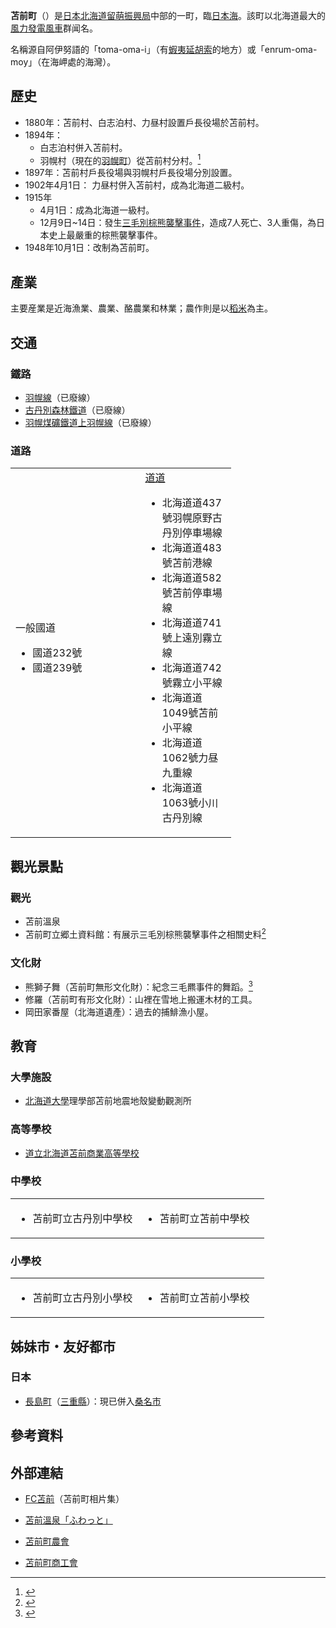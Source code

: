 {{日本町村
| 自治體名=苫前
| 町村=町
| 圖像=[[File:Roadside_Station_Fu_Watto_Tomamae_01.jpg|240px]]
| 圖像說明=[[道之驛|道之驛]]風W苫前（[[苫前溫泉|苫前溫泉]]風W[[旅館|旅館]]）
| 町村章=[[File:Symbol_of_Tomamae,_Hokkaido.svg|100px]]
| 日文原名=苫前町
| 平假名=とままえちょう
| 羅馬字拼音=Tomamae-chō
| 都道府縣=北海道
| 支廳=留萌振興局
| 郡=苫前郡
| 編號=01483-4
| 面積=454.53
| 邊界未定=
| 人口=3,950
| 統計時間=2007年6月30日|
| 自治體=[[小平町|小平町]]、[[羽幌町|羽幌町]]、[[幌加內町|幌加內町]]
| 樹=[[花楸|花楸]]
| 花=[[蝦夷延胡索|蝦夷延胡索]]
| 鳥=
| 其他象徵物=
| 其他象徵=
| 郵遞區號=078-3792
| 所在地=苫前郡苫前町字旭37番地1
| 電話號碼=164-64-2211
| 外部連結=http://www.town.tomamae.lg.jp/|
| 經度=
| 緯度=
| 地圖=[[File:Tomamae_in_Rumoi_Subprefecture.gif|200px]]
| 註記=人口：[http://www.pref.hokkaido.lg.jp/sk/tuk/900brr/index.htm 北海道官方網頁]
}}
'''苫前町'''（{{jpn|j=苫前町|hg=とままえちょう|rm=Tomamae chō|f=y}}）是[[日本|日本]][[北海道|北海道]][[留萌振興局|留萌振興局]]中部的一町，臨[[日本海|日本海]]。該町以北海道最大的[[風力發電|風力發電]][[風車|風車]]群闻名。

名稱源自阿伊努語的「toma-oma-i」（有[[東北延胡索|蝦夷延胡索]]的地方）或「enrum-oma-moy」（在海岬處的海灣）。

==歷史==
*1880年：苫前村、白志泊村、力昼村設置戶長役場於苫前村。
*1894年：
**白志泊村併入苫前村。
**羽幌村（現在的[[羽幌町|羽幌町]]）從苫前村分村。<ref>{{Cite web| url=http://homepage1.nifty.com/ishato/tiri/sityoson/01hokkai/01_hokkai21.htm#rumoi| title=市町村的變遷 - 北海道［道東・道北］| publisher=ISSIE| accessdate=2008年7月5日| language=ja| deadurl=yes| archiveurl=https://web.archive.org/web/20091001194212/http://homepage1.nifty.com/ishato/tiri/sityoson/01hokkai/01_hokkai21.htm#rumoi| archivedate=2009年10月1日}}</ref>
*1897年：苫前村戶長役場與羽幌村戶長役場分別設置。
*1902年4月1日： 力昼村併入苫前村，成為北海道二級村。
*1915年
**4月1日：成為北海道一級村。
**12月9日~14日：發生[[三毛別棕熊襲擊事件|三毛別棕熊襲擊事件]]，造成7人死亡、3人重傷，為日本史上最嚴重的棕熊襲擊事件。 
*1948年10月1日：改制為苫前町。

==產業==
主要産業是近海漁業、農業、酪農業和林業；農作則是以[[稻米|稻米]]為主。

==交通==

===鐵路===
*[[羽幌線|羽幌線]]（已廢線）
*[[古丹別森林鐵道|古丹別森林鐵道]]（已廢線）
*[[羽幌煤礦鐵道|羽幌煤礦鐵道]][[上羽幌線|上羽幌線]]（已廢線）

===道路===

{| width="70%"
|-----
| valign="top" width="50%" |
;一般國道
*國道232號
*國道239號
<!----;[[主要地方道|主要道道]]
*---->
| valign="top" |
;[[都道府縣道|道道]]
*北海道道437號羽幌原野古丹別停車場線
*北海道道483號苫前港線
*北海道道582號苫前停車場線
*北海道道741號上遠別霧立線
*北海道道742號霧立小平線
*北海道道1049號苫前小平線
*北海道道1062號力昼九重線
*北海道道1063號小川古丹別線
|}

==觀光景點==
===觀光===
*苫前溫泉
*苫前町立郷土資料館：有展示三毛別棕熊襲擊事件之相關史料<ref>{{Cite web| publisher=FC苫前| title=三溪羆事件| url=http://www.k3.dion.ne.jp/~fctoma/higuma/higumasetumei.htm| accessdate=2007年7月8日| language=ja| deadurl=yes| archiveurl=https://web.archive.org/web/20080109151858/http://www.k3.dion.ne.jp/~fctoma/higuma/higumasetumei.htm| archivedate=2008年1月9日}}</ref>

===文化財===
*熊獅子舞（苫前町無形文化財）：紀念三毛羆事件的舞蹈。<ref>{{Cite web| publisher=苫前町公所| title=文化財| url=http://www.town.tomamae.lg.jp/icity/browser?ActionCode=content&ContentID=1127368311443&SiteID=0&FP=sitemap&RK=1183906495781| accessdate=2007年7月8日| language=ja| deadurl=yes| archiveurl=https://web.archive.org/web/20070927190037/http://www.town.tomamae.lg.jp/icity/browser?ActionCode=content&ContentID=1127368311443&SiteID=0&FP=sitemap&RK=1183906495781| archivedate=2007年9月27日}}</ref>
*修羅（苫前町有形文化財）：山裡在雪地上搬運木材的工具。
*岡田家番屋（北海道遺產）：過去的捕鯡漁小屋。

==教育==
===大學施設===
*[[北海道大學|北海道大學]]理學部苫前地震地殼變動觀測所 

===高等學校===
*[http://www.tomamaeshougyou.hokkaido-c.ed.jp/ 道立北海道苫前商業高等學校] {{Wayback|url=http://www.tomamaeshougyou.hokkaido-c.ed.jp/ |date=20200529054906 }}

===中學校===

{| width="90%"
|-----
| valign="top" width="50%" |
*苫前町立古丹別中學校
| valign="top" width="50%" |
*苫前町立苫前中學校
|}

===小學校===

{| width="90%"
|-----
| valign="top" width="50%" |
*苫前町立古丹別小學校
| valign="top" width="50%" |
*苫前町立苫前小學校
|}

==姊妹市・友好都市==
===日本=== 
*[[長島町_(三重縣)|長島町]]（[[三重縣|三重縣]]）：現已併入[[桑名市|桑名市]]

== 參考資料 ==
{{reflist}}

== 外部連結 ==
*{{Ja icon}}[https://web.archive.org/web/20070827230759/http://www.k3.dion.ne.jp/~fctoma/ FC苫前]（苫前町相片集）
*{{Ja icon}}[https://web.archive.org/web/20070608112537/http://www.2810.co.jp/ 苫前溫泉「ふわっと」]
*{{Ja icon}}[http://www.ja-tomamae.jp/ 苫前町農會] {{Wayback|url=http://www.ja-tomamae.jp/ |date=20200529054911 }}
*{{Ja icon}}[http://www.do-shokoren.or.jp/tomamae/ 苫前町商工會] {{Wayback|url=http://www.do-shokoren.or.jp/tomamae/ |date=20200529054919 }}

{{留萌支廳}}
{{Authority control}}